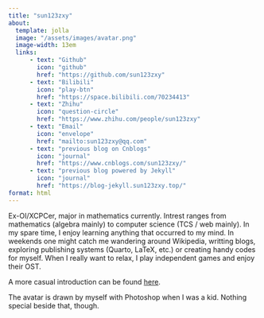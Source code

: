 ```yaml
---
title: "sun123zxy"
about:
  template: jolla
  image: "/assets/images/avatar.png"
  image-width: 13em
  links:
      - text: "Github"
        icon: "github"
        href: "https://github.com/sun123zxy"
      - text: "Bilibili"
        icon: "play-btn"
        href: "https://space.bilibili.com/70234413"
      - text: "Zhihu"
        icon: "question-circle"
        href: "https://www.zhihu.com/people/sun123zxy"
      - text: "Email"
        icon: "envelope"
        href: "mailto:sun123zxy@qq.com"
      - text: "previous blog on Cnblogs"
        icon: "journal"
        href: "https://www.cnblogs.com/sun123zxy/"
      - text: "previous blog powered by Jekyll"
        icon: "journal"
        href: "https://blog-jekyll.sun123zxy.top/"
format: html
---
```


Ex-OI/XCPCer, major in mathematics currently. Intrest ranges from mathematics (algebra mainly) to computer science (TCS / web mainly). In my spare time, I enjoy learning anything that occurred to my mind. In weekends one might catch me wandering around Wikipedia, writting blogs, exploring publishing systems (Quarto, LaTeX, etc.) or creating handy codes for myself. When I really want to relax, I play independent games and enjoy their OST.

A more casual introduction can be found [here](/posts/about).

The avatar is drawn by myself with Photoshop when I was a kid. Nothing special beside that, though.